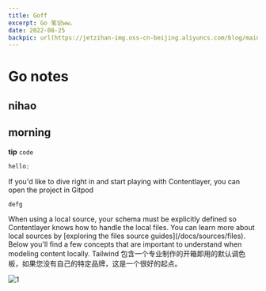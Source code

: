 ```yaml
---
title: Goff
excerpt: Go 笔记ww。
date: 2022-08-25
backpic: url(https://jetzihan-img.oss-cn-beijing.aliyuncs.com/blog/mainpageBk.png)
---
```


# Go notes

## nihao

## morning

**tip**
`code`

```js
hello;
```

<Warn />
<Card
  title="Try it Now"
  icon="gitpod"
  link={{
    url: "http://gitpod.io/#https://github.com/contentlayerdev/next-contentlayer-example",
    label: "Try in Gitpod",
  }}
>
  If you'd like to dive right in and start playing with Contentlayer, you can
  open the project in Gitpod
</Card>

```txt
defg
```

<Warn title="你好">
  When using a local source, your schema must be explicitly defined so
  Contentlayer knows how to handle the local files. You can learn more about
  local sources by [exploring the files source guides](/docs/sources/files).
  Below you'll find a few concepts that are important to understand when
  modeling content locally. Tailwind
  包含一个专业制作的开箱即用的默认调色板，如果您没有自己的特定品牌，这是一个很好的起点。
</Warn>

![1](https://jetzihan-img.oss-cn-beijing.aliyuncs.com/blog/1661138837333.png)
